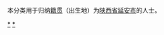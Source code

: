 {{Catnav|頁面分類|各種主題的頁面分類|依中国各省来作的分类|各地中国人|陕西人}}
{{Catnav|頁面分類|人物|各國人物|中国人|各地中国人|陕西人}}

本分类用于归纳[[籍贯|籍贯]]（出生地）为[[陕西省|陕西省]][[延安市|延安市]]的人士。

[[Category:陕西人|*]]
[[Category:延安|*]]